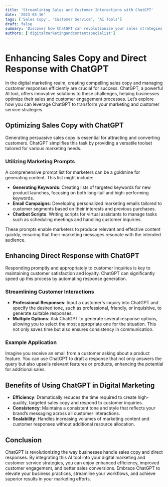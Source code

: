 ```yaml
---
title: 'Streamlining Sales and Customer Interactions with ChatGPT'
date: '2023-03-16'
tags: ['Sales Copy', 'Customer Service', 'AI Tools']
draft: false
summary: 'Discover how ChatGPT can revolutionize your sales strategies and customer service interactions, providing tailored content and efficient responses to enhance your digital marketing efforts.'
authors: ['digitalmarketingandcontentspecialist']
---
```


# Enhancing Sales Copy and Direct Response with ChatGPT

In the digital marketing realm, creating compelling sales copy and managing customer responses efficiently are crucial for success. ChatGPT, a powerful AI tool, offers innovative solutions to these challenges, helping businesses optimize their sales and customer engagement processes. Let’s explore how you can leverage ChatGPT to transform your marketing and customer service strategies.

## Optimizing Sales Copy with ChatGPT

Generating persuasive sales copy is essential for attracting and converting customers. ChatGPT simplifies this task by providing a versatile toolset tailored for various marketing needs.

### Utilizing Marketing Prompts

A comprehensive prompt list for marketers can be a goldmine for generating content. This list might include:

- **Generating Keywords**: Creating lists of targeted keywords for new product launches, focusing on both long-tail and high-performing keywords.
- **Email Campaigns**: Developing personalized marketing emails tailored to customer segments based on their interests and previous purchases.
- **Chatbot Scripts**: Writing scripts for virtual assistants to manage tasks such as scheduling meetings and handling customer inquiries.

These prompts enable marketers to produce relevant and effective content quickly, ensuring that their marketing messages resonate with the intended audience.

## Enhancing Direct Response with ChatGPT

Responding promptly and appropriately to customer inquiries is key to maintaining customer satisfaction and loyalty. ChatGPT can significantly speed up this process by automating response generation.

### Streamlining Customer Interactions

- **Professional Responses**: Input a customer's inquiry into ChatGPT and specify the desired tone, such as professional, friendly, or inquisitive, to generate suitable responses.
- **Multiple Options**: Ask ChatGPT to generate several response options, allowing you to select the most appropriate one for the situation. This not only saves time but also ensures consistency in communication.

### Example Application

Imagine you receive an email from a customer asking about a product feature. You can use ChatGPT to draft a response that not only answers the query but also upsells relevant features or products, enhancing the potential for additional sales.

## Benefits of Using ChatGPT in Digital Marketing

- **Efficiency**: Dramatically reduces the time required to create high-quality, targeted sales copy and respond to customer inquiries.
- **Consistency**: Maintains a consistent tone and style that reflects your brand’s messaging across all customer interactions.
- **Scalability**: Handles increasing volumes of marketing content and customer responses without additional resource allocation.

## Conclusion

ChatGPT is revolutionizing the way businesses handle sales copy and direct responses. By integrating this AI tool into your digital marketing and customer service strategies, you can enjoy enhanced efficiency, improved customer engagement, and better sales conversions. Embrace ChatGPT to elevate your business practices, streamline your workflows, and achieve superior results in your marketing efforts.

